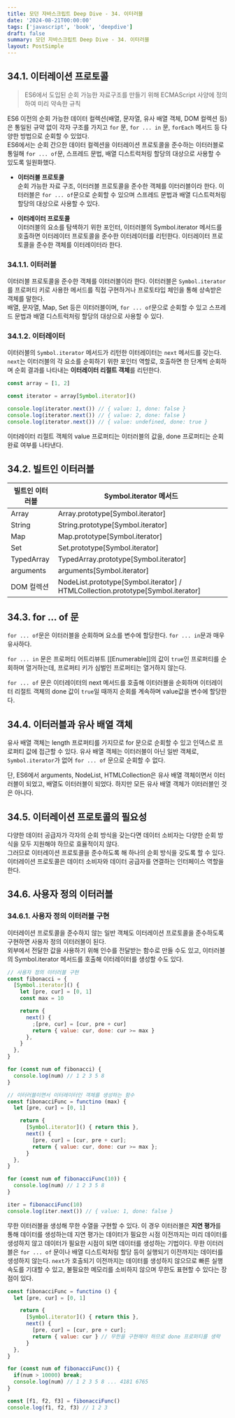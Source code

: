 ```yaml
---
title: 모던 자바스크립트 Deep Dive - 34. 이터러블
date: '2024-08-21T00:00:00'
tags: ['javascript', 'book', 'deepdive']
draft: false
summary: 모던 자바스크립트 Deep Dive - 34. 이터러블
layout: PostSimple
---
```


## 34.1. 이터레이션 프로토콜

> ES6에서 도입된 순회 가능한 자료구조를 만들기 위해 ECMAScript 사양에 정의하여 미리 약속한 규칙

ES6 이전의 순회 가능한 데이터 컬렉션(배열, 문자열, 유사 배열 객체, DOM 컬렉션 등)은 통일된 규약 없이 각자 구조를 가지고 `for` 문, `for ... in` 문, `forEach` 메서드 등 다양한 방법으로 순회할 수 있었다.  
ES6에서는 순회 간으한 데이터 컬렉션을 이터레이션 프로토콜을 준수하는 이터러블로 통일해 `for ... of`문, 스프레드 문법, 배열 디스트럭처링 할당의 대상으로 사용할 수 있도록 일원화했다.

- **이터러블 프로토콜**  
  순회 가능한 자료 구조, 이터러블 프로토콜을 준수한 객체를 이터러블이라 한다. 이터러블은 `for ... of`문으로 순회할 수 있으며 스프레드 문법과 배열 디스트럭처링 할당의 대상으로 사용할 수 있다.

- **이터레이터 프로토콜**  
  이터러블의 요소를 탐색하기 위한 포인터, 이터러블의 Symbol.iterator 메서드를 호출하면 이터레이터 프로토콜을 준수한 이터레이터를 리턴한다. 이터레이터 프로토콜을 준수한 객체를 이터레이터라 한다.

### 34.1.1. 이터러블

이터러블 프로토콜을 준수한 객체를 이터러블이라 한다. 이터러블은 `Symbol.iterator`를 프로퍼티 키로 사용한 메서드를 직접 구현하거나 프로토타입 체인을 통해 상속받은 객체를 말한다.  
배열, 문자열, Map, Set 등은 이터러블이며, `for ... of`문으로 순회할 수 있고 스프레드 문법과 배열 디스트럭처링 할당의 대상으로 사용할 수 있다.

### 34.1.2. 이터레이터

이터러블의 `Symbol.iterator` 메서드가 리턴한 이터레이터는 `next` 메서드를 갖는다.  
`next`는 이터러블의 각 요소를 순회하기 위한 포인터 역할로, 호출하면 한 단계씩 순회하며 순회 결과를 나타내는 **이터레이터 리절트 객체**를 리턴한다.

```js
const array = [1, 2]

const iterator = array[Symbol.iterator]()

console.log(iterator.next()) // { value: 1, done: false }
console.log(iterator.next()) // { value: 2, done: false }
console.log(iterator.next()) // { value: undefined, done: true }
```

이터레이터 리절트 객체의 value 프로퍼티는 이터러블의 값을, done 프로퍼티는 순회 완료 여부를 나타낸다.

## 34.2. 빌트인 이터러블

| 빌트인 이터러블 | Symbol.iterator 메서드                                                          |
| --------------- | ------------------------------------------------------------------------------- |
| Array           | Array.prototype[Symbol.iterator]                                                |
| String          | String.prototype[Symbol.iterator]                                               |
| Map             | Map.prototype[Symbol.iterator]                                                  |
| Set             | Set.prototype[Symbol.iterator]                                                  |
| TypedArray      | TypedArray.prototype[Symbol.iterator]                                           |
| arguments       | arguments[Symbol.iterator]                                                      |
| DOM 컬렉션      | NodeList.prototype[Symbol.iterator] / HTMLCollection.prototype[Symbol.iterator] |

## 34.3. for ... of 문

`for ... of`문은 이터러블을 순회하며 요소를 변수에 할당한다. `for ... in`문과 매우 유사하다.

`for ... in` 문은 프로퍼티 어트리뷰트 [[Enumerable]]의 값이 `true`인 프로퍼티를 순회하며 열거하는데, 프로퍼티 키가 심벌인 프로퍼티는 열거하지 않는다.

`for ... of` 문은 이터레이터의 next 메서드를 호출해 이터러블을 순회하며 이터레이터 리절트 객체의 done 값이 `true`일 때까지 순회를 계속하며 value값을 변수에 할당한다.

## 34.4. 이터러블과 유사 배열 객체

유사 배열 객체는 length 프로퍼티를 가지므로 for 문으로 순회할 수 있고 인덱스로 프로퍼티 값에 접근할 수 있다. 유사 배열 객체는 이터러블이 아닌 일반 객체로, `Symbol.iterator`가 없어 `for ... of` 문으로 순회할 수 없다.

단, ES6에서 arguments, NodeList, HTMLCollection은 유사 배열 객체이면서 이터러블이 되었고, 배열도 이터러블이 되었다. 하지만 모든 유사 배열 객체가 이터러블인 것은 아니다.

## 34.5. 이터레이션 프로토콜의 필요성

다양한 데이터 공급자가 각자의 순회 방식을 갖는다면 데이터 소비자는 다양한 순회 방식을 모두 지원해야 하므로 효율적이지 않다.  
그러므로 이터레이션 프로토콜을 준수하도록 해 하나의 순회 방식을 갖도록 할 수 있다. 이터레이션 프로토콜은 데이터 소비자와 데이터 공급자를 연결하는 인터페이스 역할을 한다.

## 34.6. 사용자 정의 이터러블

### 34.6.1. 사용자 정의 이터러블 구현

이터레이션 프로토콜을 준수하지 않는 일반 객체도 이터레이션 프로토콜을 준수하도록 구현하면 사용자 정의 이터러블이 된다.  
외부에서 전달한 값을 사용하기 위해 인수를 전달받는 함수로 만들 수도 있고, 이터러블의 Symbol.iterator 메서드를 호출해 이터레이터를 생성할 수도 있다.

```js
// 사용자 정의 이터러블 구현
const fibonacci = {
  [Symbol.iterator]() {
    let [pre, cur] = [0, 1]
    const max = 10

    return {
      next() {
        ;[pre, cur] = [cur, pre + cur]
        return { value: cur, done: cur >= max }
      },
    }
  },
}

for (const num of fibonacci) {
  console.log(num) // 1 2 3 5 8
}
```

```js
// 이터러블이면서 이터레이터인 객체를 생성하는 함수
const fibonacciFunc = functino (max) {
  let [pre, cur] = [0, 1]

    return {
      [Symbol.iterator]() { return this },
      next() {
        [pre, cur] = [cur, pre + cur];
        return { value: cur, done: cur >= max };
      }
  },
}

for (const num of fibonacciFunc(10)) {
  console.log(num) // 1 2 3 5 8
}

iter = fibonacciFunc(10)
console.log(iter.next()) // { value: 1, done: false }
```

무한 이터러블을 생성해 무한 수열을 구현할 수 있다. 이 경우 이터러블은 **지연 평가**를 통해 데이터를 생성하는데 지연 평가는 데이터가 필요한 시점 이전까지는 미리 데이터를 생성하지 않고 데이터가 필요한 시점이 되면 데이터를 생성하는 기법이다. 무한 이터러블은 `for ... of` 문이나 배열 디스트럭처링 할당 등이 실행되기 이전까지는 데이터를 생성하지 않는다. `next`가 호출되기 이전까지는 데이터를 생성하지 않으므로 빠른 실행 속도를 기대할 수 있고, 불필요한 메모리를 소비하지 않으며 무한도 표현할 수 있다는 장점이 있다.

```js
const fibonacciFunc = functino () {
  let [pre, cur] = [0, 1]

    return {
      [Symbol.iterator]() { return this },
      next() {
        [pre, cur] = [cur, pre + cur];
        return { value: cur } // 무한을 구현해야 하므로 done 프로퍼티를 생략
      }
  },
}

for (const num of fibonacciFunc()) {
  if(num > 10000) break;
  console.log(num) // 1 2 3 5 8 ... 4181 6765
}

const [f1, f2, f3] = fibonacciFunc()
console.log(f1, f2, f3) // 1 2 3
```
